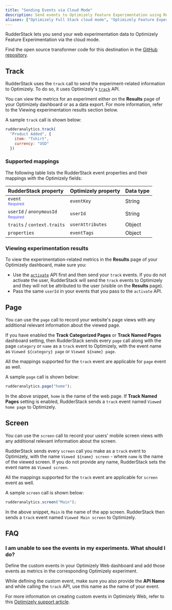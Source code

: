 ```yaml
---
title: "Sending Events via Cloud Mode"
description: Send events to Optimizely Feature Experimentation using RudderStack's cloud mode.
aliases: ["Optimizely Full Stack cloud mode", "Optimizely Feature Experimentation cloud mode"]
---
```


RudderStack lets you send your web experimentation data to Optimizely Feature Experimentation via the <Link to="/destinations/rudderstack-connection-modes/#cloud-mode">cloud mode</Link>.

Find the open source transformer code for this destination in the <a href="https://github.com/rudderlabs/rudder-transformer/tree/master/src/v0/destinations/">GitHub repository</a>.

## Track

RudderStack uses the <Link to="/event-spec/standard-events/track">`track`</Link> call to send the experiment-related information to Optimizely. To do so, it uses Optimizely's <a href="https://docs.developers.optimizely.com/experimentation/v3.1.0-full-stack/reference/trackevent">`track`</a> API.

<div class="infoBlock">
You can view the metrics for an experiment either on the <strong>Results</strong> page of your Optimizely dashboard or as a data export. For more information, refer to the <Link to="#viewing-experimentation-results">Viewing experimentation results</Link> section below.
</div>

A sample `track` call is shown below:

```javascript
rudderanalytics.track(
  "Product Added", {
    item: "Tshirt",
    currency: "USD"
  })
```

### Supported mappings

The following table lists the RudderStack event properties and their mappings with the Optimizely fields:

| RudderStack property   | Optimizely property |  Data type |
| :-------------| :-----------------| :---- |
| `event` <br/> <span style="color: #4D4DFF;font-size:12px;">Required</span> | `eventKey` | String |
| `userId` / `anonymousId` <br/> <span style="color: #4D4DFF;font-size:12px;">Required</span> | `userId` | String |
| `traits` / `context.traits` | `userAttributes` | Object |
| `properties` | `eventTags` | Object |

### Viewing experimentation results

To view the experimentation-related metrics in the **Results** page of your Optimizely dashboard, make sure you:

- Use the <a href="https://docs.developers.optimizely.com/experimentation/v3.1.0-full-stack/reference/activate">`activate`</a> API first and then send your `track` events. If you do not activate the user, RudderStack will send the `track` events to Optimizely and they will not be attributed to the user (visible on the **Results** page).
- Pass the same `userId` in your events that you pass to the `activate` API.

## Page

You can use the <Link to="/event-spec/standard-events/page">`page`</Link> call to record your website's page views with any additional relevant information about the viewed page.

If you have enabled the **Track Categorized Pages** or **Track Named Pages** dashboard setting, then RudderStack sends every `page` call along with the page `category` or `name` as a <Link to="#track">`track`</Link> event to Optimizely, with the event name as `Viewed ${category} page` or `Viewed ${name} page`.

<div class="infoBlock">
All the <Link to="#supported-mappings">mappings</Link> supported for the <code class="inline-code">track</code> event are applicable for <code class="inline-code">page</code> event as well.
</div>

A sample `page` call is shown below:

```javascript
rudderanalytics.page("home");
```

In the above snippet, `home` is the name of the web page. If **Track Named Pages** setting is enabled, RudderStack sends a `track` event named `Viewed home page` to Optimizely.

## Screen

You can use the <Link to="/event-spec/standard-events/screen">`screen`</Link> call to record your users' mobile screen views with any additional relevant information about the screen.

RudderStack sends every `screen` call you make as a <Link to="#track">`track`</Link> event to Optimizely, with the name `Viewed ${name} screen` - where `name` is the name of the viewed screen. If you do not provide any name, RudderStack sets the event name as `Viewed screen`.

<div class="infoBlock">
All the <Link to="#supported-mappings">mappings</Link> supported for the <code class="inline-code">track</code> event are applicable for <code class="inline-code">screen</code> event as well.
</div>

A sample `screen` call is shown below:

```javascript
rudderanalytics.screen("Main");
```

In the above snippet, `Main` is the name of the app screen. RudderStack then sends a `track` event named `Viewed Main screen` to Optimizely.

## FAQ

### I am unable to see the events in my experiments. What should I do?

Define the custom events in your Optimizely Web dashboard and add those events as metrics in the corresponding Optimizely experiment.

While defining the custom event, make sure you also provide the **API Name** and while calling the <Link to="#track">`track`</Link> API, use this name as the name of your event.

For more information on creating custom events in Optimizely Web, refer to this <a href="https://support.optimizely.com/hc/en-us/articles/4410288960909-Custom-events-in-Optimizely-Web#heading-3">Optimizely support article</a>.